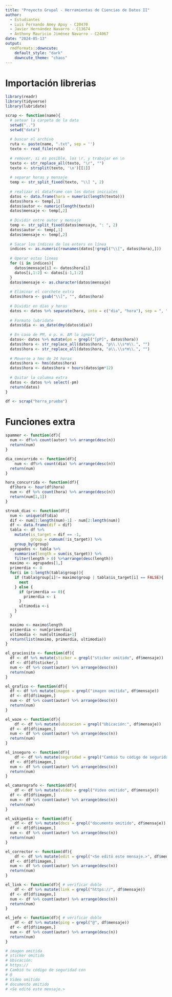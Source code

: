 ```yaml
---
title: "Proyecto Grupal - Herramientas de Ciencias de Datos II"
author: 
  - Estudiantes
  - Luis Fernando Amey Apuy - C20470
  - Javier Hernández Navarro - C13674
  - Anthony Mauricio Jiménez Navarro - C24067
date: "2024-05-13"
output: 
  rmdformats::downcute:
    default_style: "dark"
    downcute_theme: "chaos"
---
```


# Importación librerias
```r
library(readr)
library(tidyverse)
library(lubridate)
```

```r
scrap <- function(name){
  # setear la carpeta de la data
  setwd("..")
  setwd("data")
  
  # buscar el archivo
  ruta <- paste(name, ".txt", sep = '')
  texto <- read_file(ruta)
  
  # remover, si es posible, los \r, y trabajar en \n
  texto <- str_replace_all(texto, "\r", "")
  texto <- strsplit(texto, '\n')[[1]]
  
  # separar horas y mensaje
  temp <- str_split_fixed(texto, "\\] ", 2)
  
  # realizar el dataframe con los datos iniciales
  datos <- data.frame(hora = numeric(length(texto)))
  datos$hora <- temp[,1]
  datos$autor <- numeric(length(texto))
  datos$mensaje <- temp[,2]
  
  # Dividir entre autor y mensaje
  temp <- str_split_fixed(datos$mensaje, ": ", 2)
  datos$autor <- temp[,1]
  datos$mensaje <- temp[,2]
  
  # Sacar los índices de los enters en línea
  indices <- as.numeric(rownames(datos[!grepl("\\[", datos$hora),]))
  
  # Operar estas líneas
  for (i in indices){
    datos$mensaje[i] <- datos$hora[i]
    datos[i,1:2] <- datos[i-1,1:2]
  }
  datos$mensaje <- as.character(datos$mensaje)
  
  # Eliminar el corchete extra
  datos$hora <- gsub("\\[", "", datos$hora)
  
  # Dividir en días y horas
  datos <- datos %>% separate(hora, into = c("dia", "hora"), sep = ", ")
  
  # Formato lubridate
  datos$dia <- as_date(dmy(datos$dia))
  
  # En caso de PM, o p. m. AM lo ignora
  datos<- datos %>% mutate(pm = grepl("[pP]", datos$hora))
  datos$hora <- str_replace_all(datos$hora, "p\\.\\s*m\\.", "")
  datos$hora <- str_replace_all(datos$hora, "a\\.\\s*m\\.", "")  
  
  # Moverse a hms de 24 horas
  datos$hora <- hms(datos$hora)
  datos$hora <- datos$hora + hours(datos$pm*12)
  
  # Quitar la columna extra
  datos <- datos %>% select(-pm)
  return(datos)
}
```


```r
df <- scrap("herra_prueba")
```


# Funciones extra
```r
spammer <- function(df){
  num <- df%>% count(autor) %>% arrange(desc(n))
  return(num)
}

dia_concurrido <- function(df){
    num <- df%>% count(dia) %>% arrange(desc(n))
  return(num)
}

hora_concurrida <- function(df){
  df$hora <- hour(df$hora)
  num <- df %>% count(hora) %>% arrange(desc(n))
  return(num[1,1])
}

streak_dias <- function(df){
  num <- unique(df$dia)
  dif <- num[1:length(num)-1] - num[2:length(num)]
  df <- data.frame(dif = dif)
  tabla <- df %>%
    mutate(is_target = dif == -1,               
           group = cumsum(!is_target)) %>%         
    group_by(group) 
  agrupados <- tabla %>%
    summarise(length = sum(is_target)) %>%         
    filter(length > 0) %>%arrange(desc(length))
  maximo <- agrupados[1,] 
  primerdia <- 0
  for(i in 1:length(tabla$group)){
    if (tabla$group[i]!= maximo$group | tabla$is_target[i] == FALSE){
      next
    } else {
      if (primerdia == 0){
        primerdia <- i
      }
      ultimodia <-i
    }
  }

  maximo <- maximo$length
  primerdia <- num[primerdia]
  ultimodia <- num[ultimodia+1]
  return(list(maximo, primerdia, ultimodia))
}

el_graciosito <- function(df){
  df <- df %>% mutate(sticker = grepl("sticker omitido", df$mensaje))
  df <- df[df$sticker,]
  num <- df %>% count(autor) %>% arrange(desc(n))
  return(num)
}

el_grafico <- function(df){
  df <- df %>% mutate(imagen = grepl("imagen omitida", df$mensaje))
  df <- df[df$imagen,]
  num <- df %>% count(autor) %>% arrange(desc(n))
  return(num)
}

el_waze <- function(df){
    df <- df %>% mutate(ubicacion = grepl("Ubicación:", df$mensaje))
  df <- df[df$imagen,]
  num <- df %>% count(autor) %>% arrange(desc(n))
  return(num)
}

el_inseguro <- function(df){
    df <- df %>% mutate(seguridad = grepl("Cambió tu código de seguridad con", df$mensaje))
  df <- df[df$imagen,]
  num <- df %>% count(autor) %>% arrange(desc(n))
  return(num)
}

el_camarografo <- function(df){
    df <- df %>% mutate(video = grepl("Video omitido", df$mensaje))
  df <- df[df$imagen,]
  num <- df %>% count(autor) %>% arrange(desc(n))
  return(num)
}

el_wikipedia <- function(df){
    df <- df %>% mutate(docs = grepl("documento omitido", df$mensaje))
  df <- df[df$imagen,]
  num <- df %>% count(autor) %>% arrange(desc(n))
  return(num)
}

el_corrector <- function(df){
    df <- df %>% mutate(edit = grepl("<Se editó este mensaje.>", df$mensaje))
  df <- df[df$imagen,]
  num <- df %>% count(autor) %>% arrange(desc(n))
  return(num)
}

el_link <- function(df){ # verificar doble
    df <- df %>% mutate(link = grepl("https://", df$mensaje))
  df <- df[df$imagen,]
  num <- df %>% count(autor) %>% arrange(desc(n))
  return(num)
}

el_jefe <- function(df){ # verificar doble
    df <- df %>% mutate(ping = grepl("@", df$mensaje))
  df <- df[df$imagen,]
  num <- df %>% count(autor) %>% arrange(desc(n))
  return(num)
}

# imagen omitida
# sticker omitido
# Ubicación:
# https://
# Cambió tu código de seguridad con
# @
# Video omitido
# documento omitido 
# <Se editó este mensaje.>
```












